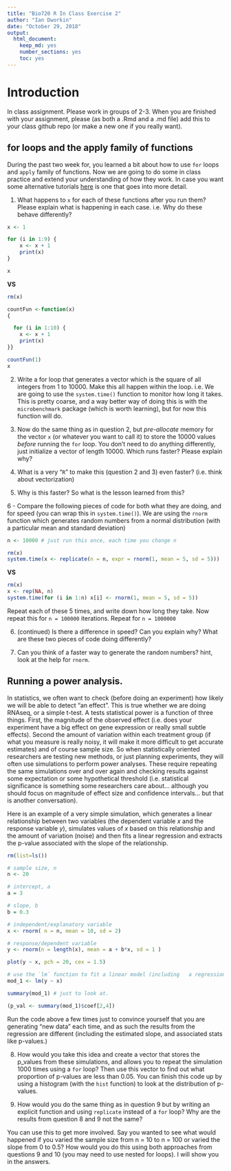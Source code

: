 ```yaml
---
title: "Bio720 R In Class Exercise 2"
author: "Ian Dworkin"
date: "October 29, 2018"
output: 
  html_document: 
    keep_md: yes
    number_sections: yes
    toc: yes
---
```

# Introduction

In class assignment. Please work in groups of 2-3. When you are finished with your assignment, please (as both a .Rmd and a .md file) add this to your class github repo (or make a new one if you really want). 

## for loops and the apply family of functions
During the past two week for, you learned a bit about how to use `for` loops and `apply` family of functions. Now we are going to do some in class practice and extend your understanding of how they work. In case you want some alternative tutorials [here](https://www.datacamp.com/community/tutorials/tutorial-on-loops-in-r#gs.FgFVHlY) is one that goes into more detail.

1. What happens to `x` for each of these functions after you run them? Please explain what is happening in each case. i.e. Why do these behave differently?

```r
x <- 1

for (i in 1:9) {
    x <- x + 1
    print(x)
}

x

```

**VS**

```r
rm(x)

countFun <-function(x)
{

  for (i in 1:10) {
    x <- x + 1
    print(x)
}}

countFun(1)
x
```


2. Write a for loop that generates a vector which is the square of all integers from 1 to 10000. Make this all happen within the loop. i.e. We are going to use the `system.time()` function to monitor how long it takes. This is pretty coarse, and a way better way of doing this is with the `microbenchmark` package (which is worth learning), but for now this function will do.


3.  Now do the same thing as in question 2, but *pre-allocate* memory for the vector `x` (or whatever you want to call it) to store the 10000 values *before* running the `for` loop. You don't need to do anything differently, just initialize a vector of length 10000. Which runs faster? Please explain why?

4. What is a very "`R`" to make this (question 2 and 3) even faster? (i.e. think about vectorization)

5. Why is this faster? So what is the lesson learned from this?

6 - Compare the following pieces of code for both what they are doing, and for speed (you can wrap this in `system.time()`). We are using the `rnorm` function which generates random numbers from a normal distribution (with a particular mean and standard deviation)

```r
n <- 10000 # just run this once, each time you change n

rm(x)
system.time(x <- replicate(n = n, expr = rnorm(1, mean = 5, sd = 5)))

```

**VS**

```r
rm(x)
x <- rep(NA, n)
system.time(for (i in 1:n) x[i] <- rnorm(1, mean = 5, sd = 5))
```

Repeat each of these 5 times, and write down how long they take. Now repeat this for `n = 100000` iterations. Repeat for `n = 1000000`

6. (continued) Is there a difference in speed? Can you explain why? What are these two pieces of code doing differently?


7. Can you think of a faster way to generate the random numbers? hint, look at the help for `rnorm`.

## Running a power analysis.

In statistics, we often want to check (before doing an experiment) how likely we will be able to detect "an effect". This is true whether we are doing RNAseq, or a simple t-test. A tests statistical power is a function of three things. First, the magnitude of the observed effect (i.e. does your experiment have a big effect on gene expression or really small subtle effects). Second the amount of variation within each treatment group (if what you measure is really noisy, it will make it more difficult to get accurate estimates) and of course sample size. So when statistically oriented researchers are testing new methods, or just planning experiments, they will often use simulations to perform power analyses.  These require repeating the same simulations over and over again and checking results against some expectation or some hypothetical threshold (i.e. statistical significance is something some researchers care about... although you should focus on magnitude of effect size and confidence intervals... but that is another conversation).

Here is an example of a very simple simulation, which generates a linear relationship between two variables (the dependent variable *x* and the response variable *y*), simulates values of *x* based on this relationship and the amount of variation (noise) and then fits a linear regression and extracts the p-value associated with the slope of the relationship.

```r
rm(list=ls())

# sample size, n
n <- 20

# intercept, a
a = 3

# slope, b
b = 0.3

# independent/explanatory variable
x <- rnorm( n = n, mean = 10, sd = 2)

# response/dependent variable
y <- rnorm(n = length(x), mean = a + b*x, sd = 1 )

plot(y ~ x, pch = 20, cex = 1.5)

# use the `lm` function to fit a linear model (including   a regression like here)
mod_1 <- lm(y ~ x)

summary(mod_1) # just to look at.

(p_val <- summary(mod_1)$coef[2,4])

```

Run the code above a few times just to convince yourself that you are generating "new data" each time, and as such the results from the regression are different (including the estimated slope, and associated stats like p-values.)

8. How would you take this idea and create a vector that stores the p_values from these simulations, and allows you to repeat the simulation 1000 times using a `for` loop? Then use this vector to find out what proportion of p-values are less than 0.05. You can finish this code up by using a histogram (with the `hist` function) to look at the distribution of p-values.


9. How would you do the same thing as in question 9 but by writing an explicit function and using `replicate` instead of a `for` loop? Why are the results from question 8 and 9 not the same?


You can use this to get more involved. Say you wanted to see what would happened if you varied the sample size from n = 10 to n = 100 or varied the slope from 0 to 0.5? How would you do this using both approaches from questions 9 and 10 (you may need to use nested for loops). I will show you in the answers.